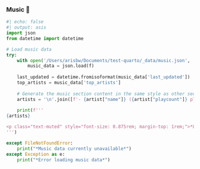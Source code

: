 ### Music 🎵

```python
#| echo: false
#| output: asis
import json
from datetime import datetime

# Load music data
try:
    with open('/Users/arisbw/Documents/test-quarto/_data/music.json', 'r') as f:
        music_data = json.load(f)
    
    last_updated = datetime.fromisoformat(music_data['last_updated'])
    top_artists = music_data['top_artists']
    
    # Generate the music section content in the same style as other sections
    artists = '\n'.join([f'- {artist["name"]} ({artist["playcount"]} plays)' for artist in top_artists])
    
    print(f'''
{artists}

<p class="text-muted" style="font-size: 0.875rem; margin-top: 1rem;">*Last updated: {last_updated.strftime('%Y-%m-%d')}*</p>
''')

except FileNotFoundError:
    print("*Music data currently unavailable*")
except Exception as e:
    print("*Error loading music data*")
```
